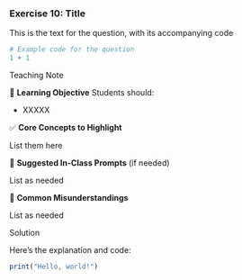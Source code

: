 <!-- question-type: inclass -->
### Exercise 10: Title

This is the text for the question, with its accompanying code 

```r
# Example code for the question
1 + 1
```

<!-- BEGIN PROFILE:r-teaching-guide -->
::: {.content-visible when-profile="r-teaching-guide"}

::: {.teaching-block}

::: {.teaching-block-header}
Teaching Note
:::

::: {.teaching-block-body}

🎯 **Learning Objective** 
Students should:

- XXXXX

✅   **Core Concepts to Highlight**

List them here


💬 **Suggested In-Class Prompts** (if needed)

List as needed

📌 **Common Misunderstandings**

List as needed

:::

:::

:::
<!-- END PROFILE:r-teaching-guide -->

<!-- BEGIN PROFILE:r-solutions -->
::: {.content-visible when-profile="r-solutions" when-profile="r-teaching-guide"}

::: {.solution-block}

::: {.solution-block-header}
Solution
:::

::: {.solution-block-body}

Here’s the explanation and code:

```r
print("Hello, world!")
```
:::

:::

:::
<!-- END PROFILE:r-solutions -->